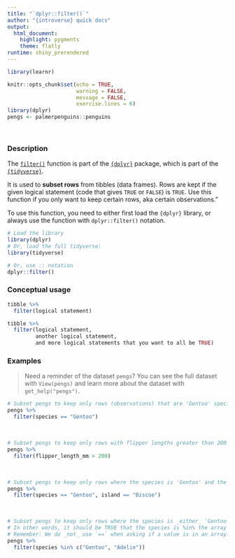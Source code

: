 ```yaml
---
title: "`dplyr::filter()`"
author: "{introverse} quick docs"
output: 
  html_document:
    highlight: pygments
    theme: flatly
runtime: shiny_prerendered
---
```


```r
library(learnr)
```


```r
knitr::opts_chunk$set(echo = TRUE, 
                      warning = FALSE, 
                      message = FALSE, 
                      exercise.lines = 6)
library(dplyr)
pengs <- palmerpenguins::penguins
```

<br>

### Description

The [`filter()`](https://dplyr.tidyverse.org/reference/filter.html) function is part of the [`{dplyr}`](https://dplyr.tidyverse.org/) package, which is part of the [`{tidyverse}`](https://www.tidyverse.org/).

It is used to **subset rows** from tibbles (data frames). Rows are kept if the given logical statement (code that gives `TRUE` or `FALSE`) is `TRUE`. Use this function if you only want to keep certain rows, aka certain observations."


<!-- Add the following if the topic is a function that does NOT come with base R, and uncomment/fill in the subsequent multiline HTML comment: -->
To use this function, you need to either first load the `{dplyr}` library, or always use the function with `dplyr::filter()` notation.

```r
# Load the library
library(dplyr)
# Or, load the full tidyverse:
library(tidyverse)

# Or, use :: notation
dplyr::filter()
```




### Conceptual usage 

```r
tibble %>% 
  filter(logical statement)

tibble %>% 
  filter(logical statement,
         another logical statement,
         and more logical statements that you want to all be TRUE)

```

### Examples

> Need a reminder of the dataset `pengs`? You can see the full dataset with `View(pengs)` and learn more about the dataset with `get_help("pengs")`.

```r
# Subset pengs to keep only rows (observations) that are 'Gentoo' species (rows where it is TRUE that species == 'Gentoo')" 
pengs %>% 
  filter(species == "Gentoo")
```

<br>  <!-- Do not delete the <br>, and make sure to keep the previous and following lines blank. -->


```r

# Subset pengs to keep only rows with flipper lengths greater than 200
pengs %>%
  filter(flipper_length_mm > 200)
```

<br> 


```r

# Subset pengs to keep only rows where the species is 'Gentoo' and the island is 'Biscoe'
pengs %>%
  filter(species == "Gentoo", island == "Biscoe")
```

<br> 

```r
# Subset pengs to keep only rows where the species is _either_ 'Gentoo' or 'Adelie'
# In other words, it should be TRUE that the species is %in% the array c("Gentoo", "Adelie"). 
# Remember: We do _not_ use `==` when asking if a value is in an array.
pengs %>%
  filter(species %in% c("Gentoo", "Adelie"))
```

